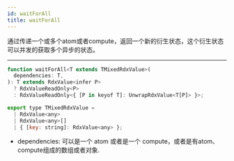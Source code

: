 ```yaml
---
id: waitForAll
title: waitForAll
---
```


通过传递一个或多个atom或者compute，返回一个新的衍生状态，这个衍生状态可以并发的获取多个异步的状态。

---

```jsx
function waitForAll<T extends TMixedRdxValue>(
  dependencies: T,
): T extends RdxValue<infer P>
  ? RdxValueReadOnly<P>
  : RdxValueReadOnly<{ [P in keyof T]: UnwrapRdxValue<T[P]> }>;

export type TMixedRdxValue =
  | RdxValue<any>
  | RdxValue<any>[]
  | { [key: string]: RdxValue<any> };
```

- dependencies: 可以是一个 atom 或者是一个 compute，或者是有atom、compute组成的数组或者对象.


<ExampleCustomizer code={code} example={Example} />
